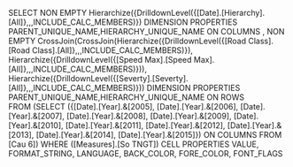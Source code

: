 SELECT NON EMPTY Hierarchize({DrilldownLevel({[Date].[Hierarchy].[All]},,,INCLUDE_CALC_MEMBERS)}) DIMENSION PROPERTIES PARENT_UNIQUE_NAME,HIERARCHY_UNIQUE_NAME ON COLUMNS , 
NON EMPTY CrossJoin(CrossJoin(Hierarchize({DrilldownLevel({[Road Class].[Road Class].[All]},,,INCLUDE_CALC_MEMBERS)}), Hierarchize({DrilldownLevel({[Speed Max].[Speed Max].[All]},,,INCLUDE_CALC_MEMBERS)})), Hierarchize({DrilldownLevel({[Severty].[Severty].[All]},,,INCLUDE_CALC_MEMBERS)})) DIMENSION PROPERTIES PARENT_UNIQUE_NAME,HIERARCHY_UNIQUE_NAME ON ROWS  
FROM (SELECT ({[Date].[Year].&[2005],
[Date].[Year].&[2006],
[Date].[Year].&[2007],
[Date].[Year].&[2008],
[Date].[Year].&[2009],
[Date].[Year].&[2010],
[Date].[Year].&[2011],
[Date].[Year].&[2012],
[Date].[Year].&[2013],
[Date].[Year].&[2014],
[Date].[Year].&[2015]}) ON COLUMNS  FROM [Cau 6]) 
WHERE ([Measures].[So TNGT]) CELL PROPERTIES VALUE, FORMAT_STRING, LANGUAGE, BACK_COLOR, FORE_COLOR, FONT_FLAGS